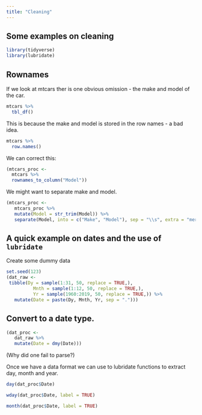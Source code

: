---
title: "Cleaning"
---

## Some examples on cleaning

```{r}
library(tidyverse)
library(lubridate)
```

## Rownames

If we look at mtcars ther is one obvious omission - the make and model of the car.

```{r}
mtcars %>% 
  tbl_df()
```

This is because the make and model is stored in the row names - a bad idea.

```{r}
mtcars %>% 
  row.names()
```

We can correct this:

```{r}
(mtcars_proc <- 
  mtcars %>%
  rownames_to_column("Model"))
```

We might want to separate make and model.

```{r}
(mtcars_proc <- 
   mtcars_proc %>% 
   mutate(Model = str_trim(Model)) %>% 
   separate(Model, into = c("Make", "Model"), sep = "\\s", extra = "merge"))
```

## A quick example on dates and the use of `lubridate`


Create some dummy data

```{r}
set.seed(123)
(dat_raw <- 
 tibble(Dy = sample(1:31, 50, replace = TRUE,),
          Mnth = sample(1:12, 50, replace = TRUE,),
          Yr = sample(1960:2019, 50, replace = TRUE,)) %>% 
   mutate(Date = paste(Dy, Mnth, Yr, sep = ".")))

```

## Convert to a date type.

```{r}
(dat_proc <- 
   dat_raw %>% 
   mutate(Date = dmy(Date)))
```
(Why did one fail to parse?)

Once we have a data format we can use to lubridate functions to extract day, month and year.

```{r}
day(dat_proc$Date)
```

```{r}
wday(dat_proc$Date, label = TRUE)
```

```{r}
month(dat_proc$Date, label = TRUE)
```









